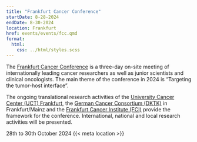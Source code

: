 ```yaml
---
title: "Frankfurt Cancer Conference"
startDate: 8-28-2024
endDate: 8-30-2024
location: Frankfurt
href: events/events/fcc.qmd
format:
  html:
    css: ../html/styles.scss
---
```


<!-- This is the description text that will also be displayed on the home page -->
The [Frankfurt Cancer Conference](https://www.uct-frankfurt.de/cancer-conference-2024.html) is a three-day on-site meeting of internationally leading cancer researchers as well as junior scientists and clinical oncologists. The main theme of the conference in 2024 is “Targeting the tumor-host interface”.

The ongoing translational research activities of the [University Cancer Center (UCT) Frankfurt](https://www.uct-frankfurt.de/), the [German Cancer Consortium (DKTK)](https://dktk.dkfz.de/en/sites/frankfurt-mainz) in Frankfurt/Mainz and the [Frankfurt Cancer Institute (FCI)](https://fci.health/en/) provide the framework for the conference. International, national and local research activities will be presented.


<!-- Change this text manually to display the date in the correct format -->
<div class="rect-box" style="display: inline-flex;"><i class="bi bi-calendar-check"></i> 28th to 30th October 2024</div>

<!-- No need to change this one :) -->
<div class="rect-box" style="display: inline-flex;"><i class="bi bi-geo-alt-fill"></i> {{< meta location >}}</div>